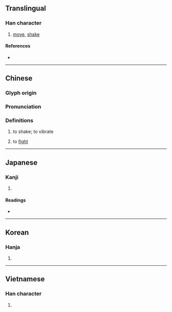 {{character info/new}}
==Translingual==

===Han character===
{{Han char|rn=64|rad=手|as=13|sn=16|four=53035|canj=QIRP|ids=⿰扌感}}

# [[move]], [[shake]]

====References====
* {{Han ref|kx=0457.200|dkj=12775|dj=0806.030|hdz=31967.070|uh=64BC|ud=25788|bh=BED9|bd=48857}}

----

==Chinese==
{{zh-forms}}

===Glyph origin===
{{Han etym}}

===Pronunciation===
{{zh-pron
|m=hàn
|c=ham6
|h=pfs=
|md=
|mn=hām/tw,xm,zz:hám
|mn_note=hám - 扻 is used in the Mainland
|w=
|mc=y
|oc=y
|cat=v
}}

===Definitions===
{{zh-hanzi}}

# to shake; to vibrate
# {{lb|zh|Cantonese}} to [[fight]]

----

==Japanese==

===Kanji===
{{ja-kanji|grade=|rs=手13}}

# {{defn|lang=ja|sort=手13}}

====Readings====
* {{ja-readings|on=[[かん]] (kan)|kun=[[うごかす]] (ugokasu)}}

----

==Korean==

===Hanja===
{{ko-hanja|hangeul=감|eumhun=|rv=gam|mr=kam|y=kam}}

# {{defn|lang=ko|sort=手13}}

----

==Vietnamese==

===Han character===
{{vi-hantu|[[cắn]], [[hám]]|rs=手13}}

# {{defn|lang=vi|sort=手13}}